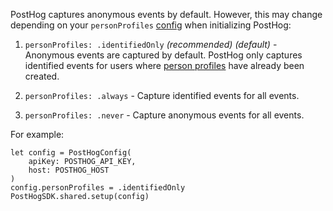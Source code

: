 PostHog captures anonymous events by default. However, this may change depending on your `personProfiles` [config](/docs/libraries/ios#all-configuration-options) when initializing PostHog:

1. `personProfiles: .identifiedOnly` _(recommended)_ _(default)_ - Anonymous events are captured by default. PostHog only captures identified events for users where [person profiles](/docs/data/persons) have already been created.

2. `personProfiles: .always` - Capture identified events for all events.

3. `personProfiles: .never` - Capture anonymous events for all events.

For example:

```ios_swift
let config = PostHogConfig(
    apiKey: POSTHOG_API_KEY, 
    host: POSTHOG_HOST
)
config.personProfiles = .identifiedOnly
PostHogSDK.shared.setup(config)
```